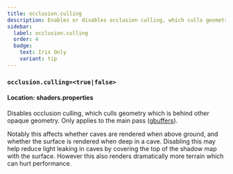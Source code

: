 ```yaml
---
title: occlusion.culling
description: Enables or disables occlusion culling, which culls geometry which is behind other opaque geometry.
sidebar:
  label: occlusion.culling
  order: 4
  badge:
    text: Iris Only
    variant: tip
---
```


### `occlusion.culling=<true|false>`

#### Location: shaders.properties

Disables occlusion culling, which culls geometry which is behind other opaque geometry. Only applies to the main pass ([gbuffers](/reference/programs/gbuffers)).

Notably this affects whether caves are rendered when above ground, and whether the surface is rendered when deep in a cave. Disabling this may help reduce light leaking in caves by covering the top of the shadow map with the surface. However this also renders dramatically more terrain which can hurt performance.